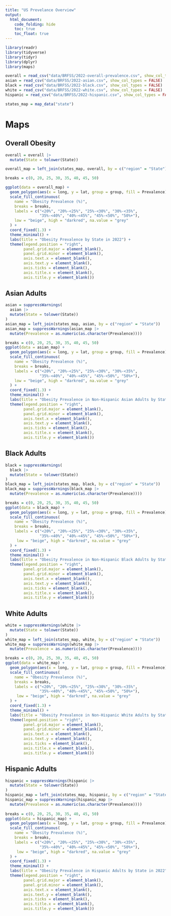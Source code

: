 ```yaml
---
title: "US Prevelance Overview"
output: 
  html_document:
    code_folding: hide
    toc: true
    toc_float: true
---
```


```r
library(readr)
library(tidyverse)
library(tidyr)
library(dplyr)
library(maps)
```

```r
overall = read_csv("data/BRFSS/2022-overall-prevalence.csv", show_col_types = FALSE)
asian = read_csv("data/BRFSS/2022-asian.csv", show_col_types = FALSE)
black = read_csv("data/BRFSS/2022-black.csv", show_col_types = FALSE)
white = read_csv("data/BRFSS/2022-white.csv", show_col_types = FALSE)
hispanic = read_csv("data/BRFSS/2022-hispanic.csv", show_col_types = FALSE)

states_map = map_data("state")
```

# Maps

## Overall Obesity
```r
overall = overall |>
  mutate(State = tolower(State))

overall_map = left_join(states_map, overall, by = c("region" = "State"))

breaks = c(0, 20, 25, 30, 35, 40, 45, 50)

ggplot(data = overall_map) +
  geom_polygon(aes(x = long, y = lat, group = group, fill = Prevalence), color = "white") +
  scale_fill_continuous(
    name = "Obesity Prevalence (%)",
    breaks = breaks, 
    labels = c("<20%", "20%-<25%", "25%-<30%", "30%-<35%", 
               "35%-<40%", "40%-<45%", "45%-<50%", "50%+"),
    low = "beige", high = "darkred", na.value = "grey"
  ) +
  coord_fixed(1.3) +
  theme_minimal() +
  labs(title = "Obesity Prevalence by State in 2022") +
  theme(legend.position = "right",
        panel.grid.major = element_blank(),  
        panel.grid.minor = element_blank(), 
        axis.text.x = element_blank(), 
        axis.text.y = element_blank(),  
        axis.ticks = element_blank(),
        axis.title.x = element_blank(),
        axis.title.y = element_blank())
```

## Asian Adults
```r
asian = suppressWarnings(
  asian |>
  mutate(State = tolower(State))
)
asian_map = left_join(states_map, asian, by = c("region" = "State"))
asian_map = suppressWarnings(asian_map |>
  mutate(Prevalence = as.numeric(as.character(Prevalence))))

breaks = c(0, 20, 25, 30, 35, 40, 45, 50)
ggplot(data = asian_map) +
  geom_polygon(aes(x = long, y = lat, group = group, fill = Prevalence), color = "white") +
  scale_fill_continuous(
    name = "Obesity Prevalence (%)",
    breaks = breaks, 
    labels = c("<20%", "20%-<25%", "25%-<30%", "30%-<35%", 
               "35%-<40%", "40%-<45%", "45%-<50%", "50%+"),
    low = "beige", high = "darkred", na.value = "grey"
  ) +
  coord_fixed(1.3) +
  theme_minimal() +
  labs(title = "Obesity Prevalence in Non-Hispanic Asian Adults by State in 2022") +
  theme(legend.position = "right",
        panel.grid.major = element_blank(),  
        panel.grid.minor = element_blank(), 
        axis.text.x = element_blank(), 
        axis.text.y = element_blank(),  
        axis.ticks = element_blank(),
        axis.title.x = element_blank(),
        axis.title.y = element_blank())
```

## Black Adults
```r
black = suppressWarnings(
  black |>
  mutate(State = tolower(State))
)
black_map = left_join(states_map, black, by = c("region" = "State"))
black_map = suppressWarnings(black_map |>
  mutate(Prevalence = as.numeric(as.character(Prevalence))))

breaks = c(0, 20, 25, 30, 35, 40, 45, 50)
ggplot(data = black_map) +
  geom_polygon(aes(x = long, y = lat, group = group, fill = Prevalence), color = "white") +
  scale_fill_continuous(
    name = "Obesity Prevalence (%)",
    breaks = breaks, 
    labels = c("<20%", "20%-<25%", "25%-<30%", "30%-<35%", 
               "35%-<40%", "40%-<45%", "45%-<50%", "50%+"),
     low = "beige", high = "darkred", na.value = "grey"
  ) +
  coord_fixed(1.3) +
  theme_minimal() +
  labs(title = "Obesity Prevalence in Non-Hispanic Black Adults by State in 2022") +
  theme(legend.position = "right",
        panel.grid.major = element_blank(),  
        panel.grid.minor = element_blank(), 
        axis.text.x = element_blank(), 
        axis.text.y = element_blank(),  
        axis.ticks = element_blank(),
        axis.title.x = element_blank(),
        axis.title.y = element_blank())
```

## White Adults
```r
white = suppressWarnings(white |>
  mutate(State = tolower(State))
)
white_map = left_join(states_map, white, by = c("region" = "State"))
white_map = suppressWarnings(white_map |>
  mutate(Prevalence = as.numeric(as.character(Prevalence))))

breaks = c(0, 20, 25, 30, 35, 40, 45, 50)
ggplot(data = white_map) +
  geom_polygon(aes(x = long, y = lat, group = group, fill = Prevalence), color = "white") +
  scale_fill_continuous(
    name = "Obesity Prevalence (%)",
    breaks = breaks, 
    labels = c("<20%", "20%-<25%", "25%-<30%", "30%-<35%", 
               "35%-<40%", "40%-<45%", "45%-<50%", "50%+"),
     low = "beige", high = "darkred", na.value = "grey"
  ) +
  coord_fixed(1.3) +
  theme_minimal() +
  labs(title = "Obesity Prevalence in Non-Hispanic White Adults by State in 2022") +
  theme(legend.position = "right",
        panel.grid.major = element_blank(),  
        panel.grid.minor = element_blank(), 
        axis.text.x = element_blank(), 
        axis.text.y = element_blank(),  
        axis.ticks = element_blank(),
        axis.title.x = element_blank(),
        axis.title.y = element_blank())
```

## Hispanic Adults
```r
hispanic = suppressWarnings(hispanic |>
  mutate(State = tolower(State))
)
hispanic_map = left_join(states_map, hispanic, by = c("region" = "State"))
hispanic_map = suppressWarnings(hispanic_map |>
  mutate(Prevalence = as.numeric(as.character(Prevalence))))
 
breaks = c(0, 20, 25, 30, 35, 40, 45, 50)
ggplot(data = hispanic_map) +
  geom_polygon(aes(x = long, y = lat, group = group, fill = Prevalence), color = "white") +
  scale_fill_continuous(
    name = "Obesity Prevalence (%)",
    breaks = breaks, 
    labels = c("<20%", "20%-<25%", "25%-<30%", "30%-<35%", 
               "35%-<40%", "40%-<45%", "45%-<50%", "50%+"),
     low = "beige", high = "darkred", na.value = "grey"
  ) +
  coord_fixed(1.3) +
  theme_minimal() +
  labs(title = "Obesity Prevalence in Hispanic Adults by State in 2022") +
  theme(legend.position = "right",
        panel.grid.major = element_blank(),  
        panel.grid.minor = element_blank(), 
        axis.text.x = element_blank(), 
        axis.text.y = element_blank(),  
        axis.ticks = element_blank(),
        axis.title.x = element_blank(),
        axis.title.y = element_blank())
```



